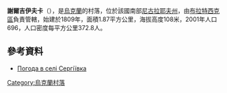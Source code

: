 {{coord|47|56|2|N|31|30|34|E|scale:100000|display=title}}

'''謝爾吉伊夫卡'''（{{lang-uk|Сергіївка}}），是[[烏克蘭|烏克蘭]]的村落，位於該國南部[[尼古拉耶夫州|尼古拉耶夫州]]，由[[布拉特西克區|布拉特西克區]]負責管轄，始建於1809年，面積1.87平方公里，海拔高度108米，2001年人口696，人口密度每平方公里372.8人。

==參考資料==
* [http://weather.in.ua/ua/nikolaevskaja/23662 Погода в селі Сергіївка]{{Wayback|url=http://weather.in.ua/ua/nikolaevskaja/23662 |date=20160606211851 }}

{{Ukraine-geo-stub}}
[[Category:烏克蘭村落|Category:烏克蘭村落]]